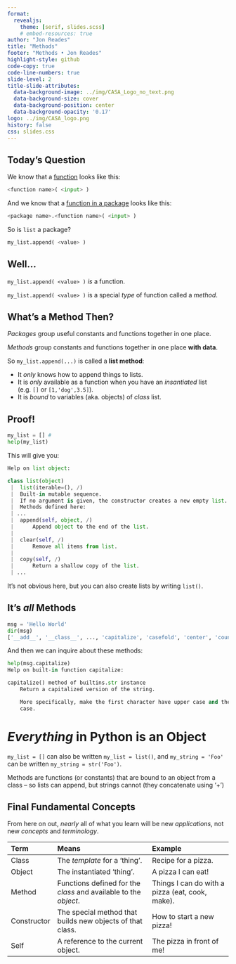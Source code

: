 ```yaml
---
format:
  revealjs:
    theme: [serif, slides.scss]
    # embed-resources: true
author: "Jon Reades"
title: "Methods"
footer: "Methods • Jon Reades"
highlight-style: github
code-copy: true
code-line-numbers: true
slide-level: 2
title-slide-attributes:
  data-background-image: ../img/CASA_Logo_no_text.png
  data-background-size: cover
  data-background-position: center
  data-background-opacity: '0.17'
logo: ../img/CASA_logo.png
history: false
css: slides.css
---
```


## Today's Question

We know that a [function](./3.4-Functions.qmd) looks like this:
```python
<function name>( <input> )
```
And we know that a [function in a package](./3.5-Packages.qmd) looks like this:
```python
<package name>.<function name>( <input> )
```
So is `list` a package?
```python
my_list.append( <value> )
```


## Well...

`my_list.append( <value> )` _is_ a function.

`my_list.append( <value> )` is a special *type* of function called a *method*.


## What's a Method Then?

*Packages* group useful constants and functions together in one place. 

*Methods* group constants and functions together in one place **with data**. 

So `my_list.append(...)` is called a **list method**: 

- It *only* knows how to append things to lists.
- It is *only* available as a function when you have an *insantiated* list (e.g. `[]` or `[1,'dog',3.5]`).
- It is *bound* to variables (aka. objects) of *class* list.


## Proof! {.smaller}

```python
my_list = [] # 
help(my_list)
```
This will give you:
```python
Help on list object:

class list(object)
 |  list(iterable=(), /)
 |  Built-in mutable sequence.
 |  If no argument is given, the constructor creates a new empty list.
 |  Methods defined here:
 | ...
 |  append(self, object, /)
 |      Append object to the end of the list.
 |
 |  clear(self, /)
 |      Remove all items from list.
 |
 |  copy(self, /)
 |      Return a shallow copy of the list.
 | ...
```

::: {.notes}
It's not obvious here, but you can also create lists by writing `list()`.
:::


## It's *all* Methods {.smaller}

```python
msg = 'Hello World'
dir(msg)
['__add__', '__class__', ..., 'capitalize', 'casefold', 'center', 'count', 'encode', 'endswith', 'expandtabs', 'find', 'format', ... 'strip', 'swapcase', 'title', 'translate', 'upper', 'zfill']
```

And then we can inquire about these methods:
```python
help(msg.capitalize)
Help on built-in function capitalize:

capitalize() method of builtins.str instance
    Return a capitalized version of the string.

    More specifically, make the first character have upper case and the rest lower
    case.
```

# *Everything* in Python is an Object

`my_list = []` can also be written `my_list = list()`, and `my_string = 'Foo'` can be written `my_string = str('Foo')`. 

::: {.notes}
Methods are functions (or constants) that are bound to an object from a class – so lists can append, but strings cannot (they concatenate using ‘+’)
:::

## Final Fundamental Concepts

From here on out, *nearly* all of what you learn will be new _applications_, not new _concepts_ and _terminology_.

| Term | Means | Example |
| :--- | :------------ | :---------- |
| Class | The _template_ for a 'thing'. | Recipe for a pizza. |
| Object | The instantiated 'thing'. | A pizza I can eat! |
| Method | Functions defined for the _class_ and available to the _object_. | Things I can do with a pizza (eat, cook, make). |
| Constructor | The special method that builds new objects of that class. | How to start a new pizza! |
| Self | A reference to the current object. | The pizza in front of me! |

